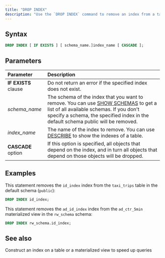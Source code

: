 ```yaml
---
title: "DROP INDEX"
description: "Use the `DROP INDEX` command to remove an index from a table or a materialized view."
---
```


## Syntax

```sql
DROP INDEX [ IF EXISTS ] [ schema_name.]index_name [ CASCADE ];
```

## Parameters

| Parameter            | Description                                                                                                                                                                                                                                            |
| :------------------- | :----------------------------------------------------------------------------------------------------------------------------------------------------------------------------------------------------------------------------------------------------- |
| **IF EXISTS** clause | Do not return an error if the specified index does not exist.                                                                                                                                                                                          |
| _schema\_name_       | The schema of the index that you want to remove.  You can use [SHOW SCHEMAS](/sql/commands/sql-show-schemas) to get a list of all available schemas. If you don't specify a schema, the specified index in the default schema public will be removed. |
| _index\_name_        | The name of the index to remove.  You can use [DESCRIBE](/sql/commands/sql-describe) to show the indexes of a table.                                                                                                                                  |
| **CASCADE** option   | If this option is specified, all objects that depend on the index, and in turn all objects that depend on those objects will be dropped.                                                                                                               |

## Examples

This statement removes the `id_index` index from the `taxi_trips` table in the default schema (`public`):

```sql
DROP INDEX id_index;
```

This statement removes the `ad_id_index` index from the `ad_ctr_5min` materialized view in the `rw_schema` schema:

```sql
DROP INDEX rw_schema.id_index;
```

## See also

<CardGroup>
  <Card
    title="CREATE INDEX"
    icon="database"
    iconType="solid"
    href="/sql/commands/sql-create-index"
  >
    Construct an index on a table or a materialized view to speed up queries
  </Card>
</CardGroup>
